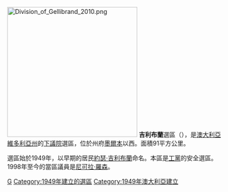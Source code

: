 [[File:Division_of_Gellibrand_2010.png|300px]]
'''吉利布蘭'''選區（{{lang-en|Division of Gellibrand}}），是[[澳大利亞|澳大利亞]][[維多利亞州|維多利亞州]]的[[澳大利亞下議院|下議院]]選區，位於州府[[墨爾本|墨爾本]]以西。面積91平方公里。

選區始於1949年，以早期的居民[[約瑟·吉利布蘭|約瑟·吉利布蘭]]命名。本區是[[澳大利亞工黨|工黨]]的安全選區。1998年至今的當區議員是[[尼可拉·羅森|尼可拉·羅森]]。

[[Category:澳大利亞國會選區|G]]
[[Category:1949年建立的選區|Category:1949年建立的選區]]
[[Category:1949年澳大利亞建立|Category:1949年澳大利亞建立]]